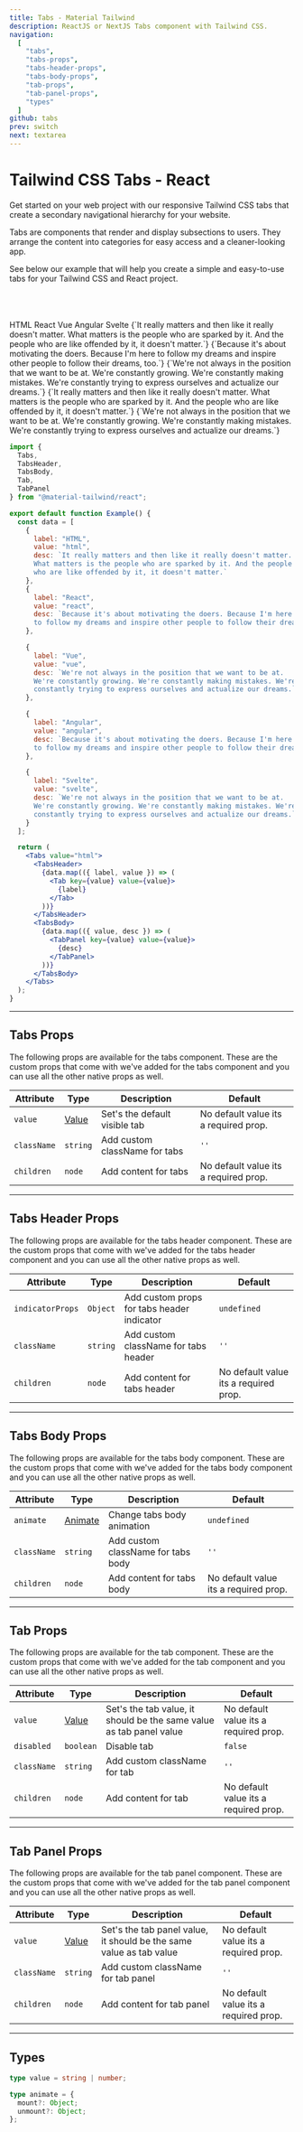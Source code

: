 ```yaml
---
title: Tabs - Material Tailwind
description: ReactJS or NextJS Tabs component with Tailwind CSS.
navigation:
  [
    "tabs",
    "tabs-props",
    "tabs-header-props",
    "tabs-body-props",
    "tab-props",
    "tab-panel-props",
    "types"
  ]
github: tabs
prev: switch
next: textarea
---
```


# Tailwind CSS Tabs - React

Get started on your web project with our responsive Tailwind CSS tabs that create a secondary navigational hierarchy for your website.

Tabs are components that render and display subsections to users. They arrange the content into categories for easy access and a cleaner-looking app.

See below our example that will help you create a simple and easy-to-use tabs for your Tailwind CSS and React project.

<br />
<br />
<br />

<ComponentCard id="tabs">
  <Tabs value="html">
    <TabsHeader>
      <Tab value="html">HTML</Tab>
      <Tab value="react">React</Tab>
      <Tab value="vue">Vue</Tab>
      <Tab value="angular">Angular</Tab>
      <Tab value="svelte">Svelte</Tab>
    </TabsHeader>
    <TabsBody>
      <TabPanel value="html">
        {`It really matters and then like it really doesn't matter. What
          matters is the people who are sparked by it. And the people who are
          like offended by it, it doesn't matter.`}
      </TabPanel>
      <TabPanel value="react">
        {`Because it's about motivating the doers. Because I'm here
          to follow my dreams and inspire other people to follow their dreams, too.`}
      </TabPanel>
      <TabPanel value="vue">
        {`We're not always in the position that we want to be at.
          We're constantly growing. We're constantly making mistakes.
          We're constantly trying to express ourselves and actualize our
          dreams.`}
      </TabPanel>
      <TabPanel value="angular">
        {`It really matters and then like it really doesn't matter. What
          matters is the people who are sparked by it. And the people who are
          like offended by it, it doesn't matter.`}
      </TabPanel>
      <TabPanel value="svelte">
        {`We're not always in the position that we want to be at.
          We're constantly growing. We're constantly making mistakes.
          We're constantly trying to express ourselves and actualize our
          dreams.`}
      </TabPanel>
    </TabsBody>
  </Tabs>
</ComponentCard>

```jsx showLineNumbers
import {
  Tabs,
  TabsHeader,
  TabsBody,
  Tab,
  TabPanel
} from "@material-tailwind/react";

export default function Example() {
  const data = [
    {
      label: "HTML",
      value: "html",
      desc: `It really matters and then like it really doesn't matter.
      What matters is the people who are sparked by it. And the people 
      who are like offended by it, it doesn't matter.`
    },
    {
      label: "React",
      value: "react",
      desc: `Because it's about motivating the doers. Because I'm here
      to follow my dreams and inspire other people to follow their dreams, too.`
    },

    {
      label: "Vue",
      value: "vue",
      desc: `We're not always in the position that we want to be at.
      We're constantly growing. We're constantly making mistakes. We're 
      constantly trying to express ourselves and actualize our dreams.`
    },

    {
      label: "Angular",
      value: "angular",
      desc: `Because it's about motivating the doers. Because I'm here
      to follow my dreams and inspire other people to follow their dreams, too.`
    },

    {
      label: "Svelte",
      value: "svelte",
      desc: `We're not always in the position that we want to be at.
      We're constantly growing. We're constantly making mistakes. We're 
      constantly trying to express ourselves and actualize our dreams.`
    }
  ];

  return (
    <Tabs value="html">
      <TabsHeader>
        {data.map(({ label, value }) => (
          <Tab key={value} value={value}>
            {label}
          </Tab>
        ))}
      </TabsHeader>
      <TabsBody>
        {data.map(({ value, desc }) => (
          <TabPanel key={value} value={value}>
            {desc}
          </TabPanel>
        ))}
      </TabsBody>
    </Tabs>
  );
}
```

---

## Tabs Props

<span id="tabs-props" className="scroll-mt-48" />
The following props are available for the tabs component. These are the custom props
that come with we've added for the tabs component and you can use all the other native
props as well.

| Attribute   | Type                      | Description                   | Default                               |
| ----------- | ------------------------- | ----------------------------- | ------------------------------------- |
| `value`     | [Value](#types)           | Set's the default visible tab | No default value its a required prop. |
| `className` | <Code small>string</Code> | Add custom className for tabs | `''`                                  |
| `children`  | <Code small>node</Code>   | Add content for tabs          | No default value its a required prop. |

---

## Tabs Header Props

<span id="tabs-header-props" className="scroll-mt-48" />
The following props are available for the tabs header component. These are the custom
props that come with we've added for the tabs header component and you can use all
the other native props as well.

| Attribute        | Type                      | Description                                | Default                               |
| ---------------- | ------------------------- | ------------------------------------------ | ------------------------------------- |
| `indicatorProps` | <Code small>Object</Code> | Add custom props for tabs header indicator | <Code small>undefined</Code>          |
| `className`      | <Code small>string</Code> | Add custom className for tabs header       | `''`                                  |
| `children`       | <Code small>node</Code>   | Add content for tabs header                | No default value its a required prop. |

---

## Tabs Body Props

<span id="tabs-body-props" className="scroll-mt-48" />
The following props are available for the tabs body component. These are the custom
props that come with we've added for the tabs body component and you can use all
the other native props as well.

| Attribute   | Type                      | Description                        | Default                               |
| ----------- | ------------------------- | ---------------------------------- | ------------------------------------- |
| `animate`   | [Animate](#types)         | Change tabs body animation         | <Code small>undefined</Code>          |
| `className` | <Code small>string</Code> | Add custom className for tabs body | `''`                                  |
| `children`  | <Code small>node</Code>   | Add content for tabs body          | No default value its a required prop. |

---

## Tab Props

<span id="tab-props" className="scroll-mt-48" />
The following props are available for the tab component. These are the custom props
that come with we've added for the tab component and you can use all the other native
props as well.

| Attribute   | Type                       | Description                                                         | Default                               |
| ----------- | -------------------------- | ------------------------------------------------------------------- | ------------------------------------- |
| `value`     | [Value](#types)            | Set's the tab value, it should be the same value as tab panel value | No default value its a required prop. |
| `disabled`  | <Code small>boolean</Code> | Disable tab                                                         | <Code small>false</Code>              |
| `className` | <Code small>string</Code>  | Add custom className for tab                                        | `''`                                  |
| `children`  | <Code small>node</Code>    | Add content for tab                                                 | No default value its a required prop. |

---

## Tab Panel Props

<span id="tab-panel-props" className="scroll-mt-48" />
The following props are available for the tab panel component. These are the custom
props that come with we've added for the tab panel component and you can use all
the other native props as well.

| Attribute   | Type                      | Description                                                         | Default                               |
| ----------- | ------------------------- | ------------------------------------------------------------------- | ------------------------------------- |
| `value`     | [Value](#types)           | Set's the tab panel value, it should be the same value as tab value | No default value its a required prop. |
| `className` | <Code small>string</Code> | Add custom className for tab panel                                  | `''`                                  |
| `children`  | <Code small>node</Code>   | Add content for tab panel                                           | No default value its a required prop. |

---

## Types

<span id="types" className="scroll-mt-48" />

```ts
type value = string | number;
```

```ts
type animate = {
  mount?: Object;
  unmount?: Object;
};
```
